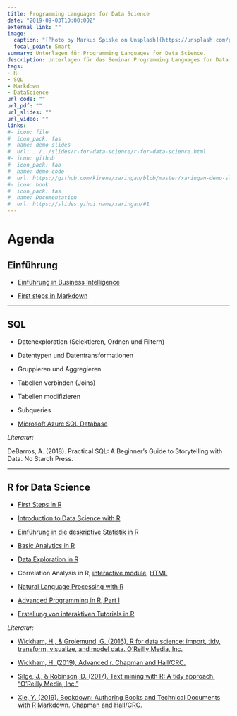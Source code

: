 ```yaml
---
title: Programming Languages for Data Science
date: "2019-09-03T10:00:00Z"
external_link: ""
image:
  caption: "[Photo by Markus Spiske on Unsplash](https://unsplash.com/photos/8OyKWQgBsKQ)"
  focal_point: Smart
summary: Unterlagen für Programming Languages for Data Science.
description: Unterlagen für das Seminar Programming Languages for Data Science - SQL, R, Markdown, PostgreSQL. 
tags:
- R
- SQL
- Markdown
- DataScience
url_code: ""
url_pdf: ""
url_slides: ""
url_video: ""
links:
#- icon: file
#  icon_pack: fas
#  name: demo slides
#  url: ../../slides/r-for-data-science/r-for-data-science.html
#- icon: github
#  icon_pack: fab
#  name: demo code
#  url: https://github.com/kirenz/xaringan/blob/master/xaringan-demo-slides.Rmd
#- icon: book
#  icon_pack: fas
#  name: Documentation
#  url: https://slides.yihui.name/xaringan/#1
---
```


# Agenda

## Einführung

* [Einführung in Business Intelligence](https://www.kirenz.com/slides/intro-business-intelligence/assets/player/keynotedhtmlplayer#0)


* [First steps in Markdown](https://www.kirenz.com/slides/markdown-first-steps/markdown-guide.html#1)

---

## SQL

* Datenexploration (Selektieren, Ordnen und Filtern)

* Datentypen und Datentransformationen

* Gruppieren und Aggregieren

* Tabellen verbinden (Joins)

* Tabellen modifizieren

* Subqueries

* [Microsoft Azure SQL Database](https://github.com/kirenz/microsoft_azure_sql_database)


_Literatur:_  

DeBarros, A. (2018). Practical SQL: A Beginner's Guide to Storytelling with Data. No Starch Press.  


---

## R for Data Science

* [First Steps in R](https://www.dropbox.com/s/ul7btvtp30627s6/R_overview.pdf?dl=0)

* [Introduction to Data Science with R](https://www.kirenz.com/slides/r-for-data-science/assets/player/keynotedhtmlplayer#0)

* [Einführung in die deskriptive Statistik in R](https://www.kirenz.de/post/2019-08-01-r-descriptive-statistics/)

* [Basic Analytics in R](https://www.dropbox.com/sh/wmbf2syk2ijpbyn/AAAH5jPQUbmE5wGiiWCTzePEa?dl=0)

* [Data Exploration in R](https://www.dropbox.com/sh/rjvsa79zx76h67w/AADx2bd4_cifjwnHTlQyAen6a?dl=0)

* Correlation Analysis in R, [interactive  module](https://www.dropbox.com/sh/png707v3hn1wt6l/AAAmtxYR43bPZASY2ILzMT7Ea?dl=0), [HTML](https://www.dropbox.com/s/ob14w7jrwa7mv30/Correlation.html?dl=0)

* [Natural Language Processing with R](https://www.dropbox.com/sh/zsqxpdpe99mrqss/AACZypuVKWEOmceaddxGlRBJa?dl=0)

* [Advanced Programming in R, Part I](https://www.dropbox.com/s/q7up3x819bg44f4/r-programming.pdf?dl=0)

* [Erstellung von interaktiven Tutorials in R](https://github.com/kirenz/interaktive_tutorials_mit_r_erstellen)




_Literatur:_  


* [Wickham, H., & Grolemund, G. (2016). R for data science: import, tidy, transform, visualize, and model data. O'Reilly Media, Inc.](https://r4ds.had.co.nz)

* [Wickham, H. (2019). Advanced r. Chapman and Hall/CRC.](https://adv-r.hadley.nz) 

* [Silge, J., & Robinson, D. (2017). Text mining with R: A tidy approach. "O'Reilly Media, Inc."](https://www.tidytextmining.com)

* [Xie, Y. (2019). Bookdown: Authoring Books and Technical Documents with R Markdown. Chapman and Hall/CRC.](https://bookdown.org/yihui/bookdown/)


